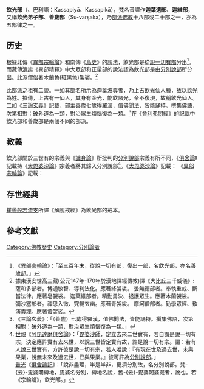 {{EarlyBuddhism}}
'''飲光部'''（{{lang-sa|Kāśyapīya}}、巴利語：Kassapiyā、Kassapikā），梵名音譯作'''迦葉遺部'''、'''迦{{zy|葉|shè}}維部'''，又稱'''飲光弟子部'''、'''善歲部'''（Su-varṣaka），乃[[部派佛教|部派佛教]]十八部或二十部之一，亦為五部律之一。

== 历史 ==
根據北傳《[[異部宗輪論|異部宗輪論]]》和南傳《[[島史|島史]]》的說法，飲光部是從[[說一切有部|說一切有部]]分出<ref>《[[異部宗輪論|異部宗輪論]]》：「至三百年末，從說一切有部，復出一部，名飲光部，亦名善歲部。」</ref>。而藏傳[[清辨|清辨]]《異部精釋》中大眾部和正量部的說法認為飲光部是由[[分別說部|分別說部]]所分出。此派僧侶著木蘭色(紅黑色)袈裟。<ref>據東漢安世高三藏(公元147年-170年於漢地譯經傳教)譯《大比丘三千威儀》:
薩和多部者。博通敏智、導利法化。應著絳袈裟。
曇無德部者。奉執重戒、斷當法律。應著皂袈裟。
迦葉維部者。精勤勇決、拯護眾生。應著木蘭袈裟。
彌沙塞部者。禪思入微、究暢玄幽。應著青袈裟。
摩訶僧部者。勤學眾經、敷演義理。應著黃袈裟。</ref>

此部派之祖有二說。一如其部名所示為迦葉波尊者，乃上古飲光仙人種，故以飲光為姓。據傳，上古有一仙人，其身有金光，能飲諸光，令不復現，故稱飲光仙人。二如《[[三論玄義|三論玄義]]》記載，部主善歲七歲得羅漢，值佛聞法，皆能誦持。撰集佛語，次第相對：破外道為一類，對治眾生煩惱復為一類。<ref>《三論玄義》：「（善歲）七歲得羅漢，值佛聞法，皆能誦持。撰集佛語，次第相對：破外道為一類，對治眾生煩惱復為一類。」</ref>在《[[舍利弗問經|舍利弗問經]]》的記載中飲光部和善歲部是兩個不同的部派。

== 教義 ==
飲光部關於三世有的宗義與《[[識身論|識身論]]》所批判的[[分別說部|分別說部]]宗義有所不同，《[[俱舍論|俱舍論]]》記載持《[[大毘婆沙論|大毘婆沙論]]》宗義者將其歸入分別說部<ref>
[[世親|世親]]《[[阿毘達磨俱舍論|阿毘達磨俱舍論]]》：「[[毘婆沙師|毘婆沙師]]，定立去來二世實有，若自謂是說一切有宗，決定應許實有去來世，以說三世皆定實有故，許是說一切有宗。謂：若有人說三世實有，方許彼是說一切有宗，若人唯說：『有現在世及過去世，未與果業，說無未來及過去世，已與果業。』彼可許為[[分別說部|分別說部]]。」<br />
[[普光|普光]]《[[俱舍論記|俱舍論記]]》：「說非盡理，半是半非，更須分別故，名分別說部。梵-{云}-毘婆闍縛地，毘婆名分別，縛地名說，舊-{云}-毘婆闍婆提者，訛也。若《宗輪論》，飲光部。」
</ref>。《[[大毘婆沙論|大毘婆沙論]]》記載：{{Cquote|或復有執：諸異熟因，果若熟已，因體便無。如飲光部，彼作是說：諸異熟因，果未熟位，其體猶有；果若熟已，其體便無。如外<ref>
《[[大毘婆沙論|大毘婆沙論]]》：「或有外道，引世現喻，執後為前因。……為止彼宗，欲明後法非前法因。若是因者，便違內外[[緣起|緣起]]諸法。違內法緣起者，謂應行緣無明，乃至老死緣生。……如是等違'''外法緣起'''者，謂應種子因芽，乃至花因於果。如是等復有大過。」
</ref>種子<ref>
[[玄奘|玄奘]]譯《[[阿毘達磨大毘婆沙論|阿毘達磨大毘婆沙論]]》：「誰令有情留住欲界、色、無色界，所謂諸漏。淹貯義是漏義，如濕器中，淹貯種子，便能生芽；如是有情，煩惱器中，淹貯'''業種'''，能生後有。」<br />
[[北涼|北涼]][[浮陀跋摩|浮陀跋摩]]譯《[[阿毘曇毘婆沙論|阿毘曇毘婆沙論]]》：「留住義是漏義者，誰令眾生留住欲、色、無色界耶？答曰：漏也。浸漬義是漏義者，如於糟中，浸漬種子，其牙便生。如是眾生，以'''業種子'''，浸漬煩惱糟中，便生未來有牙。」
</ref>，芽未生位，其體猶有；牙若生已，其體便無。<ref>
[[北涼|北涼]][[浮陀跋摩|浮陀跋摩]]譯《[[阿毘曇毘婆沙論|阿毘曇毘婆沙論]]》：「或有說。已受報因。則無體。如迦葉維部。彼作是說。因義乃至報未熟。若報熟。彼無因義。猶如種子。牙未生時。有種子義。若牙生。無種子義。彼亦如是。」</ref>}}
《[[異部宗輪論|異部宗輪論]]》記載：{{Cquote|其飲光部本宗同義。謂若法已斷已遍知則無，未斷未遍知則有<ref>
[[窺基|窺基]]《[[異部宗輪論述記|異部宗輪論述記]]》：「法謂煩惱未斷之時。過去有體。名有煩惱。若為無間已斷。解脫遍知。過去煩惱體即非有。不同薩婆多等。其體獨有。」
</ref>。若業果已熟則無，業果未熟則有<ref>
[[眾賢|眾賢]]《[[阿毘達磨順正理論|阿毘達磨順正理論]]》：「[[分別論者|分別論者]]。唯說有現。及過去世未與果業。」<br />
[[窺基|窺基]]《[[異部宗輪論述記|異部宗輪論述記]]》：「既唯辨業。業謂若果未熟。過去有體。若果已熟。業於過去其體即無。然唯果法生已。念念滅。不待已斷遍知等故。解-{云}-。此中唯於過現。不說未來。以無體故。今準文意。無法以未來為因。以未來無故。然因後果前故。無以未來為因。又法已斷知。言不簡別。故許通未來。於理無爽。」
</ref>。有諸行以過去為因，無諸行以未來為因<ref>
[[窺基|窺基]]《[[異部宗輪論述記|異部宗輪論述記]]》：「此簡薩婆多。現在以未來為能作因。未來以未來為異熟。後相應位有能作因故。」
</ref>。一切行皆剎那滅。諸有學法有異熟果<ref>
[[窺基|窺基]]《[[異部宗輪論述記|異部宗輪論述記]]》：「此有二解。一即無漏。不招有漏果。但前引後等流果等。變異而熟名有異熟果。此異熟果體實無漏。薩婆多等不許名異熟故。二-{云}-即感有果。如初二果未離欲界。所有無漏感欲界果。不還感上界類。此應知以煩惱未盡無漏未圓故。」
</ref>。餘義多同[[法藏部|法藏部]]執。}}

== 存世經典 ==
[[瞿曇般若流支|瞿曇般若流支]]所譯《解脫戒經》為飲光部的戒本。

==參考文獻==
{{reflist|2}}

[[Category:佛教歷史|Category:佛教歷史]]
[[Category:分別論者|Category:分別論者]]
